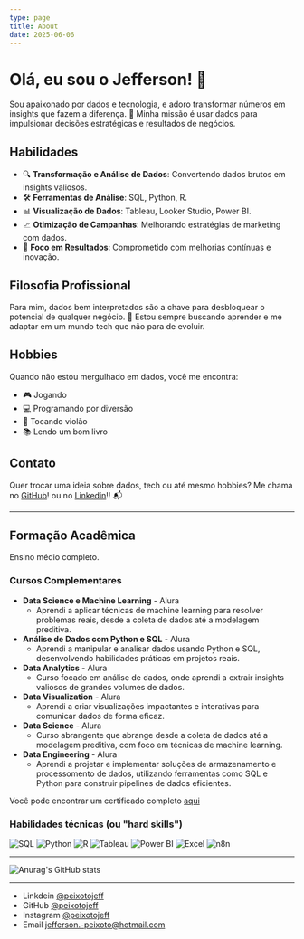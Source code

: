 ```yaml
---
type: page
title: About
date: 2025-06-06
---
```


# Olá, eu sou o Jefferson! 👋

Sou apaixonado por dados e tecnologia, e adoro transformar números em insights que fazem a diferença. 🚀 Minha missão é usar dados para impulsionar decisões estratégicas e resultados de negócios.

## Habilidades

- 🔍 **Transformação e Análise de Dados**: Convertendo dados brutos em insights valiosos.
- 🛠️ **Ferramentas de Análise**: SQL, Python, R.
- 📊 **Visualização de Dados**: Tableau, Looker Studio, Power BI.
- 📈 **Otimização de Campanhas**: Melhorando estratégias de marketing com dados.
- 🎯 **Foco em Resultados**: Comprometido com melhorias contínuas e inovação.

## Filosofia Profissional

Para mim, dados bem interpretados são a chave para desbloquear o potencial de qualquer negócio. 🔑 Estou sempre buscando aprender e me adaptar em um mundo tech que não para de evoluir.

## Hobbies

Quando não estou mergulhado em dados, você me encontra:

- 🎮 Jogando
- 💻 Programando por diversão
- 🎸 Tocando violão
- 📚 Lendo um bom livro

## Contato

Quer trocar uma ideia sobre dados, tech ou até mesmo hobbies? Me chama no [GitHub](https://github.com/peixotojeff)! ou no [Linkedin](https://www.linkedin.com/in/peixotojeff/)!! 📬

---
## Formação Acadêmica
Ensino médio completo.

### Cursos Complementares
- **Data Science e Machine Learning** - Alura
  - Aprendi a aplicar técnicas de machine learning para resolver problemas reais, desde a coleta de dados até a modelagem preditiva.
- **Análise de Dados com Python e SQL** - Alura
  - Aprendi a manipular e analisar dados usando Python e SQL, desenvolvendo habilidades práticas em projetos reais.
- **Data Analytics** - Alura
    - Curso focado em análise de dados, onde aprendi a extrair insights valiosos de grandes volumes de dados.
- **Data Visualization** - Alura
    - Aprendi a criar visualizações impactantes e interativas para comunicar dados de forma eficaz.
- **Data Science** - Alura
    - Curso abrangente que abrange desde a coleta de dados até a modelagem preditiva, com foco em técnicas de machine learning.
- **Data Engineering** - Alura
    - Aprendi a projetar e implementar soluções de armazenamento e processomento de dados, utilizando ferramentas como SQL e Python para construir pipelines de dados eficientes.

Você pode encontrar um certificado completo [aqui](https://cursos.alura.com.br/user/jefferson--peixoto/fullCertificate/7d79ee7c787e72971e1ac88fbf1cd91c) 

### Habilidades técnicas (ou "hard skills")

<img src="https://img.shields.io/badge/-SQL-4479A1?style=flat-square&logo=postgresql" alt="SQL" /> <img src="https://img.shields.io/badge/-Python-3776AB?style=flat-square&logo=python" alt="Python" /> <img src="https://img.shields.io/badge/-R-276DC3?style=flat-square&logo=r" alt="R" /> <img src="https://img.shields.io/badge/-Tableau-E97627?style=flat-square" alt="Tableau" /> <img src="https://img.shields.io/badge/-Power%20BI-F2C811?style=flat-square&logo=bar-chart" alt="Power BI" /> <img src="https://img.shields.io/badge/-Excel-217346?style=flat-square&logo=microsoft-excel" alt="Excel" /> <img src="https://img.shields.io/badge/-n8n-4285F4?style=flat-square" alt="n8n" />


---

![Anurag's GitHub stats](https://github-readme-stats.vercel.app/api?username=peixotojeff&show_icons=true&theme=material-palenight)

---

- Linkdein [@peixotojeff](https://www.linkedin.com/in/peixotojeff)
- GitHub [@peixotojeff](https://github.com/peixotojeff)
- Instagram [@peixotojeff](https://instagram.com/peixotojeff_)
- Email jefferson.-peixoto@hotmail.com
